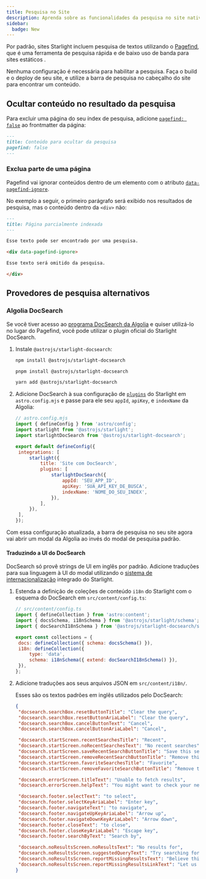 ```yaml
---
title: Pesquisa no Site
description: Aprenda sobre as funcionalidades da pesquisa no site nativa do Starlight e como customizá-las.
sidebar:
  badge: New
---
```



Por padrão, sites Starlight incluem pesquisa de textos utilizando o [Pagefind](https://pagefind.app/), que é uma ferramenta de pesquisa rápida e de baixo uso de banda para sites estáticos .

Nenhuma configuração é necessária para habilitar a pesquisa. Faça o build e o deploy de seu site, e utilize a barra de pesquisa no cabeçalho do site para encontrar um conteúdo.

## Ocultar conteúdo no resultado da pesquisa

Para excluir uma página do seu índex de pesquisa, adicione [`pagefind: false`](/pt-br/frontmatter/#pagefind) ao frontmatter da página:

```md title="src/content/docs/não-indexado.md" ins={3}
---
title: Conteúdo para ocultar da pesquisa
pagefind: false
---
```

### Exclua parte de uma página

Pagefind vai ignorar conteúdos dentro de um elemento com o atributo [`data-pagefind-ignore`](https://pagefind.app/docs/indexing/#removing-individual-elements-from-the-index).

No exemplo a seguir, o primeiro parágrafo será exibido nos resultados de pesquisa, mas o conteúdo dentro da `<div>` não:

```md title="src/content/docs/parcialmente-indexado.md" ins="data-pagefind-ignore"
---
title: Página parcialmente indexada
---

Esse texto pode ser encontrado por uma pesquisa.

<div data-pagefind-ignore>

Esse texto será omitido da pesquisa.

</div>
```

## Provedores de pesquisa alternativos

### Algolia DocSearch

Se você tiver acesso ao [programa DocSearch da Algolia](https://docsearch.algolia.com/) e quiser utilizá-lo no lugar do Pagefind, você pode utilizar o plugin oficial do Starlight DocSearch.

1. Instale `@astrojs/starlight-docsearch`:

   <Tabs>

   <TabItem label="npm">

   ```sh
   npm install @astrojs/starlight-docsearch
   ```

   </TabItem>

   <TabItem label="pnpm">

   ```sh
   pnpm install @astrojs/starlight-docsearch
   ```

   </TabItem>

   <TabItem label="Yarn">

   ```sh
   yarn add @astrojs/starlight-docsearch
   ```

   </TabItem>

   </Tabs>

2. Adicione DocSearch à sua configuração de [`plugins`](/reference/configuration/#plugins) do Starlight em `astro.config.mjs` e passe para ele seu `appId`, `apiKey`, e `indexName` da Algolia:

   ```js ins={4,10-16}
   // astro.config.mjs
   import { defineConfig } from 'astro/config';
   import starlight from '@astrojs/starlight';
   import starlightDocSearch from '@astrojs/starlight-docsearch';

   export default defineConfig({
   	integrations: [
   		starlight({
   			title: 'Site com DocSearch',
   			plugins: [
   				starlightDocSearch({
   					appId: 'SEU_APP_ID',
   					apiKey: 'SUA_API_KEY_DE_BUSCA',
   					indexName: 'NOME_DO_SEU_INDEX',
   				}),
   			],
   		}),
   	],
   });
   ```

Com essa configuração atualizada, a barra de pesquisa no seu site agora vai abrir um modal da Algolia ao invés do modal de pesquisa padrão.

#### Traduzindo a UI do DocSearch

DocSearch só provê strings de UI em inglês por padrão.
Adicione traduções para sua linguagem à UI do modal utilizando o [sistema de internacionalização](/pt-br/guides/i18n/#traduza-a-ui-do-starlight) integrado do Starlight.

1. Estenda a definição de coleções de conteúdo `i18n` do Starlight com o esquema do DocSearch em `src/content/config.ts`:

   ```js ins={4} ins=/{ extend: .+ }/
   // src/content/config.ts
   import { defineCollection } from 'astro:content';
   import { docsSchema, i18nSchema } from '@astrojs/starlight/schema';
   import { docSearchI18nSchema } from '@astrojs/starlight-docsearch/schema';

   export const collections = {
   	docs: defineCollection({ schema: docsSchema() }),
   	i18n: defineCollection({
   		type: 'data',
   		schema: i18nSchema({ extend: docSearchI18nSchema() }),
   	}),
   };
   ```

2. Adicione traduções aos seus arquivos JSON em `src/content/i18n/`.

   Esses são os textos padrões em inglês utilizados pelo DocSearch:

   ```json title="src/content/i18n/en.json"
   {
   	"docsearch.searchBox.resetButtonTitle": "Clear the query",
   	"docsearch.searchBox.resetButtonAriaLabel": "Clear the query",
   	"docsearch.searchBox.cancelButtonText": "Cancel",
   	"docsearch.searchBox.cancelButtonAriaLabel": "Cancel",

   	"docsearch.startScreen.recentSearchesTitle": "Recent",
   	"docsearch.startScreen.noRecentSearchesText": "No recent searches",
   	"docsearch.startScreen.saveRecentSearchButtonTitle": "Save this search",
   	"docsearch.startScreen.removeRecentSearchButtonTitle": "Remove this search from history",
   	"docsearch.startScreen.favoriteSearchesTitle": "Favorite",
   	"docsearch.startScreen.removeFavoriteSearchButtonTitle": "Remove this search from favorites",

   	"docsearch.errorScreen.titleText": "Unable to fetch results",
   	"docsearch.errorScreen.helpText": "You might want to check your network connection.",

   	"docsearch.footer.selectText": "to select",
   	"docsearch.footer.selectKeyAriaLabel": "Enter key",
   	"docsearch.footer.navigateText": "to navigate",
   	"docsearch.footer.navigateUpKeyAriaLabel": "Arrow up",
   	"docsearch.footer.navigateDownKeyAriaLabel": "Arrow down",
   	"docsearch.footer.closeText": "to close",
   	"docsearch.footer.closeKeyAriaLabel": "Escape key",
   	"docsearch.footer.searchByText": "Search by",

   	"docsearch.noResultsScreen.noResultsText": "No results for",
   	"docsearch.noResultsScreen.suggestedQueryText": "Try searching for",
   	"docsearch.noResultsScreen.reportMissingResultsText": "Believe this query should return results?",
   	"docsearch.noResultsScreen.reportMissingResultsLinkText": "Let us know."
   }
   ```
